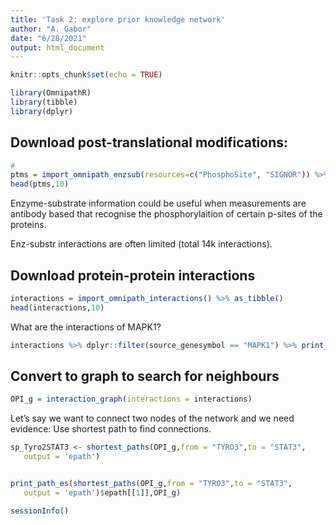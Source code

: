 ```yaml
---
title: 'Task 2: explore prior knowledge network'
author: "A. Gabor"
date: "6/28/2021"
output: html_document
---
```


```r
knitr::opts_chunk$set(echo = TRUE)

library(OmnipathR)
library(tibble)
library(dplyr)

```



## Download post-translational modifications:

```r
# 
ptms = import_omnipath_enzsub(resources=c("PhosphoSite", "SIGNOR")) %>% as_tibble()
head(ptms,10)
```

Enzyme-substrate information could be useful when measurements are antibody based 
that recognise the phosphorylaition of certain p-sites of the proteins. 

Enz-substr interactions are often limited (total 14k interactions). 



## Download protein-protein interactions



```r
interactions = import_omnipath_interactions() %>% as_tibble()
head(interactions,10)
```

What are the interactions of MAPK1? 

```r
interactions %>% dplyr::filter(source_genesymbol == "MAPK1") %>% print_interactions()
```

## Convert to graph to search for neighbours
```r
OPI_g = interaction_graph(interactions = interactions)
```



Let's say we want to connect two nodes of the network and we need evidence: 
Use shortest path to find connections. 
```r

sp_Tyro2STAT3 <- shortest_paths(OPI_g,from = "TYRO3",to = "STAT3",
   output = 'epath')


print_path_es(shortest_paths(OPI_g,from = "TYRO3",to = "STAT3",
   output = 'epath')$epath[[1]],OPI_g)

```




```r
sessionInfo()
```

